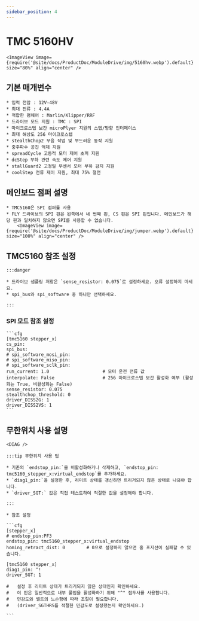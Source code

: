 ```yaml
---
sidebar_position: 4
---
```



# TMC 5160HV

    <ImageView image={require('@site/docs/ProductDoc/ModuleDrive/img/5160hv.webp').default} size="80%" align="center" />

## 기본 매개변수

    * 입력 전압 : 12V-48V
    * 최대 전류 : 4.4A
    * 적합한 펌웨어 : Marlin/Klipper/RRF
    * 드라이브 모드 지원 : TMC : SPI
    * 마이크로스텝 보간 microPlyer 지원의 스텝/방향 인터페이스
    * 최대 해상도 256 마이크로스텝
    * stealthChop2 무음 작업 및 부드러운 동작 지원
    * 중주파수 공진 억제 지원
    * spreadCycle 고동적 모터 제어 초퍼 지원
    * dcStep 부하 관련 속도 제어 지원
    * stallGuard2 고정밀 무센서 모터 부하 감지 지원
    * coolStep 전류 제어 지원, 최대 75% 절전

## 메인보드 점퍼 설명

    * TMC5160은 SPI 점퍼를 사용
    * FLY 드라이브의 SPI 핀은 왼쪽에서 네 번째 핀, CS 핀은 SPI 핀입니다. 메인보드가 해당 핀과 일치하지 않으면 SPI를 사용할 수 없습니다.
        <ImageView image={require('@site/docs/ProductDoc/ModuleDrive/img/jumper.webp').default} size="100%" align="center" />

## TMC5160 참조 설정

    :::danger

    * 드라이브 샘플링 저항은 `sense_resistor: 0.075`로 설정하세요. 오류 설정하지 마세요.
    * spi_bus와 spi_software 중 하나만 선택하세요.

    :::

### SPI 모드 참조 설정

    ```cfg
    [tmc5160 stepper_x]
    cs_pin:
    spi_bus:
    # spi_software_mosi_pin:
    # spi_software_miso_pin:
    # spi_software_sclk_pin: 
    run_current: 1.0                    # 모터 운전 전류 값
    interpolate: False                  # 256 마이크로스텝 보간 활성화 여부 (활성화는 True, 비활성화는 False)
    sense_resistor: 0.075
    stealthchop_threshold: 0
    driver_DISS2G: 1
    driver_DISS2VS: 1
    ```

## 무한위치 사용 설명

    <DIAG />

    :::tip 무한위치 사용 팁

    * 기존의 `endstop_pin:`을 비활성화하거나 삭제하고, `endstop_pin: tmc5160_stepper_x:virtual_endstop`를 추가하세요.
    * `diag1_pin:`을 설정한 후, 리미트 상태를 갱신하면 트리거되지 않은 상태로 나와야 합니다.
    * `driver_SGT:` 값은 직접 테스트하여 적절한 값을 설정해야 합니다.

    :::

    * 참조 설정

    ```cfg
    [stepper_x]
    # endstop_pin:PF3
    endstop_pin: tmc5160_stepper_x:virtual_endstop
    homing_retract_dist: 0        # 0으로 설정하지 않으면 홈 포지션이 실패할 수 있습니다.

    [tmc5160 stepper_x]
    diag1_pin: ^!
    driver_SGT: 1

    #   설정 후 리미트 상태가 트리거되지 않은 상태인지 확인하세요.
    #   이 핀은 일반적으로 내부 풀업을 활성화하기 위해 "^" 접두사를 사용합니다.
    #   민감도와 벨트의 느슨함에 따라 조절이 필요합니다.
    #   (driver_SGTHRS를 적절한 민감도로 설정했는지 확인하세요.)

    ```